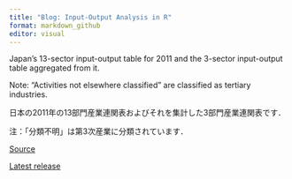 ```yaml
---
title: "Blog: Input-Output Analysis in R"
format: markdown_github
editor: visual
---
```


Japan's 13-sector input-output table for 2011 and the 3-sector input-output table aggregated from it.

Note: "Activities not elsewhere classified" are classified as tertiary industries.



日本の2011年の13部門産業連関表およびそれを集計した3部門産業連関表です．

注：「分類不明」は第3次産業に分類されています．



[Source](https://www.e-stat.go.jp/dbview?sid=0003119272)

[Latest release](https://github.com/UchidaMizuki/blog-ioanalysis-in-r/releases/tag/v1.1.0)
